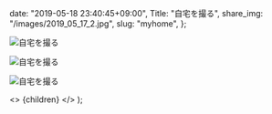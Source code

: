 
  date: "2019-05-18 23:40:45+09:00",
  Title: "自宅を撮る",
  share_img: "/images/2019_05_17_2.jpg",
  slug: "myhome",
};

![自宅を撮る](/images/2019_05_17_1.jpg)

![自宅を撮る](/images/2019_05_17_2.jpg)

![自宅を撮る](/images/2019_05_17_3.jpg)

  <>
    <Head>
      <title>{meta.Title} | 異郷好実</title>
    </Head>
    <PostLayout meta={meta}>{children}</PostLayout>
  </>
);
